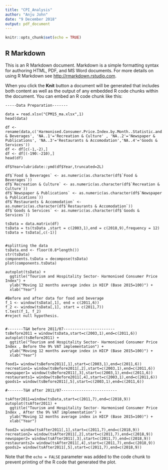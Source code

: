 ```yaml
---
title: "CPI_Analysis"
author: "Anju John"
date: "9 December 2018"
output: pdf_document
---
```


```r
knitr::opts_chunk$set(echo = TRUE)
```

## R Markdown

This is an R Markdown document. Markdown is a simple formatting syntax for authoring HTML, PDF, and MS Word documents. For more details on using R Markdown see <http://rmarkdown.rstudio.com>.

When you click the **Knit** button a document will be generated that includes both content as well as the output of any embedded R code chunks within the document. You can embed an R code chunk like this:

```
-----Data Preparation-------

data = read.xlsx("CPM15_ma.xlsx",1)
head(data)

df <- rename(data,c('Harmonised.Consumer.Price.Index.by.Month..Statistic.and.Commodity.Group'='Year','NA.'='Food & Beverages', 'NA..1'='Recreation & Culture' , 'NA..2'='Newspaper & Publications', 'NA..3'='Restaurants & Accomodation','NA..4'='Goods & Services'))
df <- df[c(-1,-2),]
df <- df[(-190:-210),]
head(df)

df$Year=lubridate::ymd(df$Year,truncated=2L)

df$`Food & Beverages` <- as.numeric(as.character(df$`Food & Beverages`))
df$`Recreation & Culture` <- as.numeric(as.character(df$`Recreation & Culture`))
df$`Newspaper & Publications` <- as.numeric(as.character(df$`Newspaper & Publications`))
df$`Restaurants & Accomodation` <- as.numeric(as.character(df$`Restaurants & Accomodation`))
df$`Goods & Services` <- as.numeric(as.character(df$`Goods & Services`))

tsData = data.matrix(df)
tsData = ts(tsData ,start = c(2003,1),end = c(2018,9),frequency = 12)
tsData = tsData[,c(-1)]


#splitting the data
tsData.end <- floor(0.8*length())
str(tsData)
components.tsData = decompose(tsData)
plot(components.tsData)

autoplot(tsData) +
  ggtitle("Tourism and Hospitality Sector- Harmonised Consumer Price Index") +
  ylab("Moving 12 months average index in HICP (Base 2015=100)") +
  xlab("Year")

#Before and after data for food and beverage
f_1 <- window(tsData[,1], end = c(2011,6))
f_2 <- window(tsData[,1], start = c(2011,7))
t.test(f_1, f_2)
#reject null hypothesis. 


#-------T&H before 2011/07-----------------------
tsBefore2011 = window(tsData,start=c(2003,1),end=c(2011,6))
autoplot(tsBefore2011) +
  ggtitle("Tourism and Hospitality Sector- Harmonised Consumer Price Index , Before the 9% VAT implementation") +
  ylab("Moving 12 months average index in HICP (Base 2015=100)") +
  xlab("Year")

food1= window(tsBefore2011[,1],start=c(2003,1),end=c(2011,6))
recreation1= window(tsBefore2011[,2],start=c(2003,1),end=c(2011,6))
newspaper1= window(tsBefore2011[,3],start=c(2003,1),end=c(2011,6))
restaurants1= window(tsBefore2011[,4],start=c(2003,1),end=c(2011,6))
goods1= window(tsBefore2011[,5],start=c(2003,1),end=c(2011,6))

#-------T&H after 2011/07-------------------------

tsAfter2011=window(tsData,start=c(2011,7),end=c(2018,9))
autoplot(tsAfter2011) +
  ggtitle("Tourism and Hospitality Sector- Harmonised Consumer Price Index , After the 9% VAT implementation") +
  ylab("Moving 12 months average index in HICP (Base 2015=100)") +
  xlab("Year")

food2= window(tsAfter2011[,1],start=c(2011,7),end=c(2018,9))
recreation2= window(tsAfter2011[,2],start=c(2011,7),end=c(2018,9))
newspaper2= window(tsAfter2011[,3],start=c(2011,7),end=c(2018,9))
restaurants2= window(tsAfter2011[,4],start=c(2011,7),end=c(2018,9))
goods2= window(tsAfter2011[,5],start=c(2011,7),end=c(2018,9))

```

Note that the `echo = FALSE` parameter was added to the code chunk to prevent printing of the R code that generated the plot.

